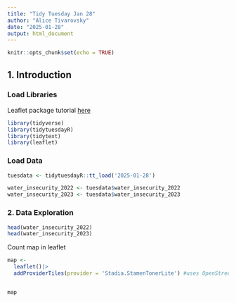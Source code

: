 ```yaml
---
title: "Tidy Tuesday Jan 28"
author: "Alice Tivarovsky"
date: "2025-01-28"
output: html_document
---
```


```r
knitr::opts_chunk$set(echo = TRUE)
```


## 1. Introduction


### Load Libraries

Leaflet package tutorial [here](https://library.virginia.edu/data/articles/data-scientist-as-cartographer-an-introduction-to-making-interactive-maps-in-r-with-leaflet)

```r
library(tidyverse)
library(tidytuesdayR)
library(tidytext)
library(leaflet)

```

### Load Data


```r
tuesdata <- tidytuesdayR::tt_load('2025-01-28')

water_insecurity_2022 <- tuesdata$water_insecurity_2022
water_insecurity_2023 <- tuesdata$water_insecurity_2023

```

### 2. Data Exploration

```r
head(water_insecurity_2022)
head(water_insecurity_2023)

```

Count map in leaflet
```r
map <- 
  leaflet()|> 
  addProviderTiles(provider = 'Stadia.StamenTonerLite') #uses OpenStreetMap as the provider


map

```



